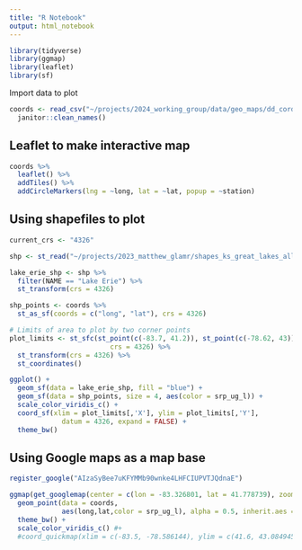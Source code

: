 ```yaml
---
title: "R Notebook"
output: html_notebook
---
```

```r
library(tidyverse)
library(ggmap)
library(leaflet)
library(sf)
```

Import data to plot
```r
coords <- read_csv("~/projects/2024_working_group/data/geo_maps/dd_cords_test_map_RM.csv") %>% 
  janitor::clean_names()
```
## Leaflet to make interactive map
```r
coords %>% 
  leaflet() %>% 
  addTiles() %>% 
  addCircleMarkers(lng = ~long, lat = ~lat, popup = ~station)
```


## Using shapefiles to plot
```r
current_crs <- "4326"

shp <- st_read("~/projects/2023_matthew_glamr/shapes_ks_great_lakes_all_full/great_lakes_us_ca.shp")

lake_erie_shp <- shp %>% 
  filter(NAME == "Lake Erie") %>% 
  st_transform(crs = 4326)

shp_points <- coords %>% 
  st_as_sf(coords = c("long", "lat"), crs = 4326)

# Limits of area to plot by two corner points
plot_limits <- st_sfc(st_point(c(-83.7, 41.2)), st_point(c(-78.62, 43)),
                         crs = 4326) %>% 
  st_transform(crs = 4326) %>% 
  st_coordinates()

ggplot() +
  geom_sf(data = lake_erie_shp, fill = "blue") +
  geom_sf(data = shp_points, size = 4, aes(color = srp_ug_l)) +
  scale_color_viridis_c() +
  coord_sf(xlim = plot_limits[,'X'], ylim = plot_limits[,'Y'],
             datum = 4326, expand = FALSE) +
  theme_bw()

```

## Using Google maps as a map base
```r
register_google("AIzaSyBee7uKFYMMb90wnke4LHFCIUPVTJQdnaE")

ggmap(get_googlemap(center = c(lon = -83.326801, lat = 41.778739), zoom = 8, maptype = "terrain")) +
  geom_point(data = coords,
             aes(long,lat,color = srp_ug_l), alpha = 0.5, inherit.aes = FALSE) +
  theme_bw() +
  scale_color_viridis_c() #+
  #coord_quickmap(xlim = c(-83.5, -78.586144), ylim = c(41.6, 43.084945))


```









